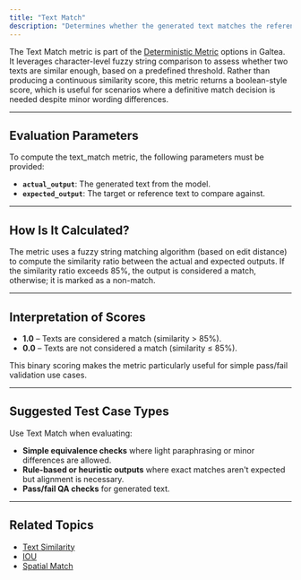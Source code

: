 ```yaml
---
title: "Text Match"
description: "Determines whether the generated text matches the reference with high character-level similarity using fuzzy matching given by the [Text Similarity](/concepts/metric/text-similarity) metric. Returns a binary outcome based on a threshold, making it ideal for simple pass/fail evaluations where exact wording is not required."
---
```


The Text Match metric is part of the [Deterministic Metric](/concepts/metric) options in Galtea. It leverages character-level fuzzy string comparison to assess whether two texts are similar enough, based on a predefined threshold. Rather than producing a continuous similarity score, this metric returns a boolean-style score, which is useful for scenarios where a definitive match decision is needed despite minor wording differences.

---

## Evaluation Parameters

To compute the text\_match metric, the following parameters must be provided:

* **`actual_output`**: The generated text from the model.
* **`expected_output`**: The target or reference text to compare against.

---

## How Is It Calculated?

The metric uses a fuzzy string matching algorithm (based on edit distance) to compute the similarity ratio between the actual and expected outputs. If the similarity ratio exceeds 85%, the output is considered a match, otherwise; it is marked as a non-match.

---

## Interpretation of Scores

* **1.0** – Texts are considered a match (similarity > 85%).
* **0.0** – Texts are not considered a match (similarity ≤ 85%).

This binary scoring makes the metric particularly useful for simple pass/fail validation use cases.

---

## Suggested Test Case Types

Use Text Match when evaluating:

* **Simple equivalence checks** where light paraphrasing or minor differences are allowed.
* **Rule-based or heuristic outputs** where exact matches aren't expected but alignment is necessary.
* **Pass/fail QA checks** for generated text.


---
## Related Topics

* [Text Similarity](/concepts/metric/text-similarity)
* [IOU](/concepts/metric/iou)
* [Spatial Match](/concepts/metric/spatial-match)


